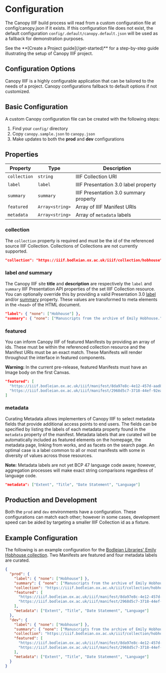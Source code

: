 
# Configuration

The Canopy IIIF build process will read from a custom configuration file at config/canopy.json if it exists. If this configuration file does not exist, the default configuration `config/.default/canopy.default.json` will be used as a fallback for demonstration purposes.

<Callout type="info">
  See the **[Create a Project guide](/get-started)** for a step-by-step guide
  illustrating the setup of Canopy IIIF project.
</Callout>

## Configuration Options

Canopy IIIF is a highly configurable application that can be tailored to the needs of a project. Canopy configurations fallback to default options if not customized.

<Cards>
  <Card title="Basic" href="/configuration#basic-configuration" />
  <Card title="Search" href="/configuration/search" />
  <Card title="Locale" href="/configuration/locale" />
  <Card title="Map" href="/configuration/map" />
  <Card title="Theme" href="/configuration/theme" />
</Cards>

## Basic Configuration

A custom Canopy configuration file can be created with the following steps:

1. Find your `config/` directory
2. Copy `canopy.sample.json` to `canopy.json`
3. Make updates to both the **prod** and **dev** configurations

## Properties

| Property     | Type            | Description                            |
| ------------ | --------------- | -------------------------------------- |
| `collection` | `string`        | IIIF Collection URI                    |
| `label`      | `label `        | IIIF Presentation 3.0 label property   |
| `summary`    | `summary`       | IIIF Presentation 3.0 summary property |
| `featured`   | `Array<string>` | Array of IIIF Manifest URIs            |
| `metadata`   | `Array<string>` | Array of `metadata` labels             |

### collection

The `collection` property is required and must be the id of the referenced source IIIF Collection. Collections of Collections are not currently supported.

```json
"collection": "https://iiif.bodleian.ox.ac.uk/iiif/collection/hobhouse"
```

### label _and_ summary

The Canopy IIIF site **title** and **description** are respectively the `label` and `summary` IIIF Presentation API properties of the set IIIF Collection resource. You can optionally override this by providing a valid Presentation 3.0 [label](https://iiif.io/api/presentation/3.0/#label) and/or [summary](https://iiif.io/api/presentation/3.0/#summary) property. These values are transformed to meta elements in the `<head>` of the HTML document.

```json
"label": { "none": ["Hobhouse"] },
"summary": { "none": ["Manuscripts from the archive of Emily Hobhouse."] }
```

### featured

You can inform Canopy IIIF of featured Manifests by providing an array of ids. These must be within the referenced collection resource and the Manifest URIs must be an exact match. These Manifests will render throughout the interface in featured components.

**Warning:** In the current pre-release, featured Manifests must have an Image body on the first Canvas.

```json
"featured": [
  "https://iiif.bodleian.ox.ac.uk/iiif/manifest/8da97e8c-4e12-457d-aad8-3327b3aec183.json",
  "https://iiif.bodleian.ox.ac.uk/iiif/manifest/2968d5c7-3718-44ef-92ea-ee4cc58cc677.json"
]
```

### metadata

Curating Metadata allows implementers of Canopy IIIF to select metadata fields that provide additional access points to end users. The fields can be specified by listing the labels of each metadata property found in the `metadata` property of the manifest. Metadata labels that are curated will be automatically included as featured elements on the homepage, the metadata page, linking from works, and as facets on the search page. An optimal case is a label common to all or most manifests with some in diversity of values across those resources.

**Note:** Metadata labels are not yet BCP 47 language code aware; however, aggregation processes will make exact string comparisons regardless of language code.

```json
"metadata": ["Extent", "Title", "Date Statement", "Language"]
```

## Production and Development

Both the `prod` and `dev` environments have a configuration. These configurations can match each other; however in some cases, development speed can be aided by targeting a smaller IIIF Collection id as a fixture.

## Example Configuration

The following is an example configuration for the [Bodleian Libraries' Emily Hobhouse collection](https://archives.bodleian.ox.ac.uk/repositories/2/resources/2830). Two Manifests are featured and four metadata labels are curated.

```json copy filename="config/canopy.json"
{
  "prod": {
    "label": { "none": ["Hobhouse"] },
    "summary": { "none": ["Manuscripts from the archive of Emily Hobhouse."] },
    "collection": "https://iiif.bodleian.ox.ac.uk/iiif/collection/hobhouse",
    "featured": [
      "https://iiif.bodleian.ox.ac.uk/iiif/manifest/8da97e8c-4e12-457d-aad8-3327b3aec183.json",
      "https://iiif.bodleian.ox.ac.uk/iiif/manifest/2968d5c7-3718-44ef-92ea-ee4cc58cc677.json"
    ],
    "metadata": ["Extent", "Title", "Date Statement", "Language"]
  },
  "dev": {
    "label": { "none": ["Hobhouse"] },
    "summary": { "none": ["Manuscripts from the archive of Emily Hobhouse."] },
    "collection": "https://iiif.bodleian.ox.ac.uk/iiif/collection/hobhouse",
    "featured": [
      "https://iiif.bodleian.ox.ac.uk/iiif/manifest/8da97e8c-4e12-457d-aad8-3327b3aec183.json",
      "https://iiif.bodleian.ox.ac.uk/iiif/manifest/2968d5c7-3718-44ef-92ea-ee4cc58cc677.json"
    ],
    "metadata": ["Extent", "Title", "Date Statement", "Language"]
  }
}
```
